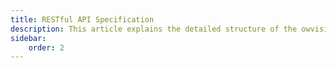 ---
title: RESTful API Specification
description: This article explains the detailed structure of the owvision API
sidebar:
    order: 2
---
